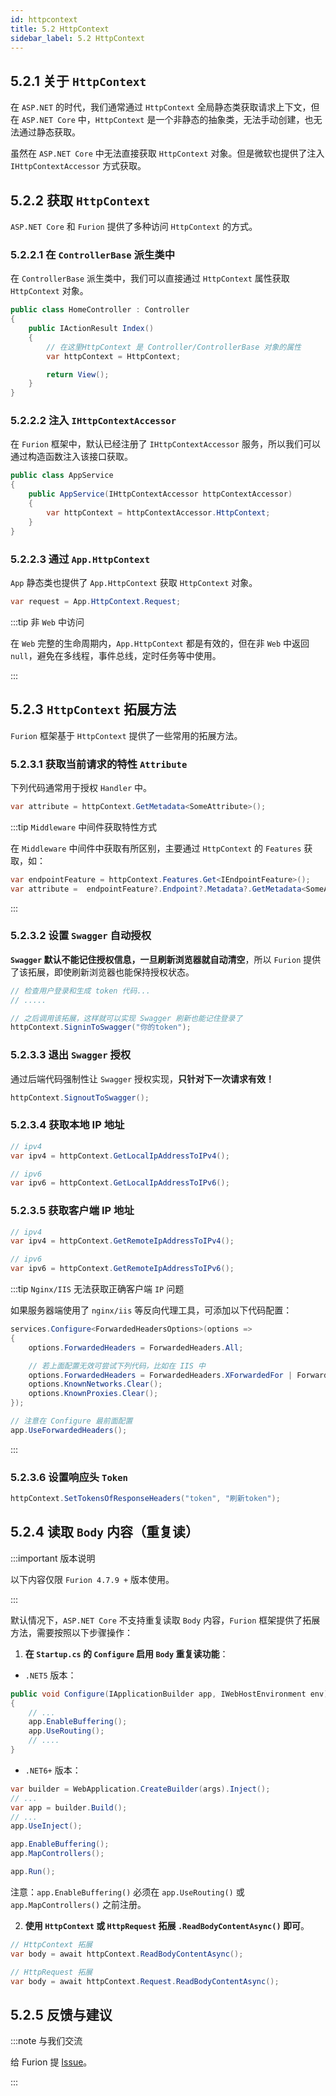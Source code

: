 ```yaml
---
id: httpcontext
title: 5.2 HttpContext
sidebar_label: 5.2 HttpContext
---
```



## 5.2.1 关于 `HttpContext`

在 `ASP.NET` 的时代，我们通常通过 `HttpContext` 全局静态类获取请求上下文，但在 `ASP.NET Core` 中，`HttpContext` 是一个非静态的抽象类，无法手动创建，也无法通过静态获取。

虽然在 `ASP.NET Core` 中无法直接获取 `HttpContext` 对象。但是微软也提供了注入 `IHttpContextAccessor` 方式获取。

## 5.2.2 获取 `HttpContext`

`ASP.NET Core` 和 `Furion` 提供了多种访问 `HttpContext` 的方式。

### 5.2.2.1 在 `ControllerBase` 派生类中

在 `ControllerBase` 派生类中，我们可以直接通过 `HttpContext` 属性获取 `HttpContext` 对象。

```cs showLineNumbers {5-6}
public class HomeController : Controller
{
    public IActionResult Index()
    {
        // 在这里HttpContext 是 Controller/ControllerBase 对象的属性
        var httpContext = HttpContext;

        return View();
    }
}
```

### 5.2.2.2 注入 `IHttpContextAccessor`

在 `Furion` 框架中，默认已经注册了 `IHttpContextAccessor` 服务，所以我们可以通过构造函数注入该接口获取。

```cs showLineNumbers  {3,5}
public class AppService
{
    public AppService(IHttpContextAccessor httpContextAccessor)
    {
        var httpContext = httpContextAccessor.HttpContext;
    }
}
```

### 5.2.2.3 通过 `App.HttpContext`

`App` 静态类也提供了 `App.HttpContext` 获取 `HttpContext` 对象。

```cs showLineNumbers
var request = App.HttpContext.Request;
```

:::tip 非 `Web` 中访问

在 `Web` 完整的生命周期内，`App.HttpContext` 都是有效的，但在非 `Web` 中返回 `null`，避免在多线程，事件总线，定时任务等中使用。

:::

## 5.2.3 `HttpContext` 拓展方法

`Furion` 框架基于 `HttpContext` 提供了一些常用的拓展方法。

### 5.2.3.1 获取当前请求的特性 `Attribute`

下列代码通常用于授权 `Handler` 中。

```cs showLineNumbers
var attribute = httpContext.GetMetadata<SomeAttribute>();
```

:::tip `Middleware` 中间件获取特性方式

在 `Middleware` 中间件中获取有所区别，主要通过 `HttpContext` 的 `Features` 获取，如：

```cs showLineNumbers
var endpointFeature = httpContext.Features.Get<IEndpointFeature>();
var attribute =  endpointFeature?.Endpoint?.Metadata?.GetMetadata<SomeAttribute>();
```

:::

### 5.2.3.2 设置 `Swagger` 自动授权

**`Swagger` 默认不能记住授权信息，一旦刷新浏览器就自动清空**，所以 `Furion` 提供了该拓展，即使刷新浏览器也能保持授权状态。

```cs showLineNumbers {4-5}
// 检查用户登录和生成 token 代码...
// .....

// 之后调用该拓展，这样就可以实现 Swagger 刷新也能记住登录了
httpContext.SigninToSwagger("你的token");
```

### 5.2.3.3 退出 `Swagger` 授权

通过后端代码强制性让 `Swagger` 授权实现，**只针对下一次请求有效！**

```cs showLineNumbers
httpContext.SignoutToSwagger();
```

### 5.2.3.4 获取本地 IP 地址

```cs showLineNumbers
// ipv4
var ipv4 = httpContext.GetLocalIpAddressToIPv4();

// ipv6
var ipv6 = httpContext.GetLocalIpAddressToIPv6();
```

### 5.2.3.5 获取客户端 IP 地址

```cs showLineNumbers
// ipv4
var ipv4 = httpContext.GetRemoteIpAddressToIPv4();

// ipv6
var ipv6 = httpContext.GetRemoteIpAddressToIPv6();
```

:::tip `Nginx/IIS` 无法获取正确客户端 `IP` 问题

如果服务器端使用了 `nginx/iis` 等反向代理工具，可添加以下代码配置：

```cs showLineNumbers title="Startup.cs" {1,3,5-8,12}
services.Configure<ForwardedHeadersOptions>(options =>
{
    options.ForwardedHeaders = ForwardedHeaders.All;

    // 若上面配置无效可尝试下列代码，比如在 IIS 中
    options.ForwardedHeaders = ForwardedHeaders.XForwardedFor | ForwardedHeaders.XForwardedProto;
    options.KnownNetworks.Clear();
    options.KnownProxies.Clear();
});

// 注意在 Configure 最前面配置
app.UseForwardedHeaders();
```

:::

### 5.2.3.6 设置响应头 `Token`

```cs showLineNumbers
httpContext.SetTokensOfResponseHeaders("token", "刷新token");
```

## 5.2.4 读取 `Body` 内容（重复读）

:::important 版本说明

以下内容仅限 `Furion 4.7.9 +` 版本使用。

:::

默认情况下，`ASP.NET Core` 不支持重复读取 `Body` 内容，`Furion` 框架提供了拓展方法，需要按照以下步骤操作：

1. **在 `Startup.cs` 的 `Configure` 启用 `Body` 重复读功能**：

- `.NET5` 版本：

```cs showLineNumbers {1,4}
public void Configure(IApplicationBuilder app, IWebHostEnvironment env)
{
    // ...
    app.EnableBuffering();
    app.UseRouting();
    // ....
}
```

- `.NET6+` 版本：

```cs showLineNumbers {7}
var builder = WebApplication.CreateBuilder(args).Inject();
// ...
var app = builder.Build();
// ...
app.UseInject();

app.EnableBuffering();
app.MapControllers();

app.Run();
```

注意：`app.EnableBuffering()` 必须在 `app.UseRouting()` 或 `app.MapControllers()` 之前注册。

2. **使用 `HttpContext` 或 `HttpRequest` 拓展 `.ReadBodyContentAsync()` 即可**。

```cs showLineNumbers {2,5}
// HttpContext 拓展
var body = await httpContext.ReadBodyContentAsync();

// HttpRequest 拓展
var body = await httpContext.Request.ReadBodyContentAsync();
```

## 5.2.5 反馈与建议

:::note 与我们交流

给 Furion 提 [Issue](https://gitee.com/dotnetchina/Furion/issues/new?issue)。

:::
